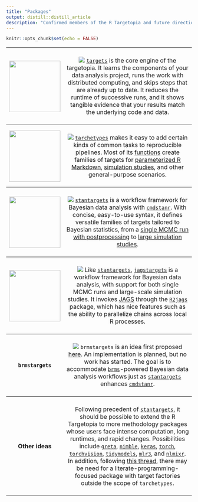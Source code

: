 ```yaml
---
title: "Packages"
output: distill::distill_article
description: "Confirmed members of the R Targetopia and future directions"
---
```


```r
knitr::opts_chunk$set(echo = FALSE)
```

<table>

<tr>
<th>
[<img src="https://raw.githubusercontent.com/ropensci/targets/main/man/figures/logo.png" height="139px">](https://docs.ropensci.org/targets)
</th>
<th style="font-weight:normal;">
<br>
[![](https://www.repostatus.org/badges/latest/active.svg)](https://www.repostatus.org/#active) [`targets`](https://docs.ropensci.org/targets) is the core engine of the targetopia. It learns the components of your data analysis project, runs the work with distributed computing, and skips steps that are already up to date. It reduces the runtime of successive runs, and it shows tangible evidence that your results match the underlying code and data.<br><br>
</th>
</tr>

<tr>
<th>
[<img src="https://raw.githubusercontent.com/ropensci/tarchetypes/main/man/figures/logo.png" height="139px">](https://docs.ropensci.org/tarchetypes)
</th>
<th style="font-weight:normal;">
<br>
[![](https://www.repostatus.org/badges/latest/active.svg)](https://www.repostatus.org/#active)
[`tarchetypes`](https://docs.ropensci.org/tarchetypes) makes it easy to add certain kinds of common tasks to reproducible pipelines. Most of its [functions](https://docs.ropensci.org/tarchetypes/reference/index.html) create families of targets for [parameterized R Markdown](https://docs.ropensci.org/tarchetypes/reference/tar_render_rep.html), [simulation studies](https://docs.ropensci.org/tarchetypes/reference/tar_rep.html), and other general-purpose scenarios.<br><br>
</th>
</tr>

<tr>
<th>
[<img src="https://raw.githubusercontent.com/wlandau/stantargets/main/man/figures/logo.png" height="139px">](https://docs.ropensci.org/stantargets/)
</th>
<th style="font-weight:normal;">
<br>
[![](https://www.repostatus.org/badges/latest/active.svg)](https://www.repostatus.org/#active) 
[`stantargets`](https://docs.ropensci.org/stantargets/) is a workflow framework for Bayesian data analysis with [`cmdstanr`](https://mc-stan.org/cmdstanr/). With concise, easy-to-use syntax, it defines versatile families of targets tailored to Bayesian statistics, from a [single MCMC run with postprocessing](https://docs.ropensci.org/stantargets/articles/mcmc.html) to [large simulation studies](https://docs.ropensci.org/stantargets//articles/mcmc_rep.html).
<br><br>
</th>
</tr>

<tr>
<th>
<img src="./images/jagstargets.png" height="139px">
</th>
<th style="font-weight:normal;">
<br>
[![](https://www.repostatus.org/badges/latest/active.svg)](https://www.repostatus.org/#active) Like [`stantargets`](https://docs.ropensci.org/stantargets), [`jagstargets`](https://wlandau.github.io/jagstargets) is a workflow framework for Bayesian data analysis, with support for both single MCMC runs and large-scale simulation studies. It invokes [JAGS](http://mcmc-jags.sourceforge.net/) through the [`R2jags`](https://github.com/suyusung/R2jags) package, which has nice features such as the ability to parallelize chains across local R processes.
<br><br>
</th>
</tr>

<tr>
<th style="text-align: center">
`brmstargets`
</th>
<th style="font-weight:normal;">
<br>
[![](https://www.repostatus.org/badges/latest/concept.svg)](https://www.repostatus.org/#concept) `brmstargets` is an idea first proposed [here](https://github.com/wlandau/stantargets/issues/12#issuecomment-747836678). An implementation is planned, but no work has started. The goal is to accommodate [`brms`](https://github.com/paul-buerkner/brms)-powered Bayesian data analysis workflows just as [`stantargets`](https://docs.ropensci.org/stantargets/) enhances [`cmdstanr`](https://mc-stan.org/cmdstanr/).
<br><br>
</th>
</tr>

<tr>
<th style="text-align: center">
Other ideas
</th>
<th style="font-weight:normal;">
<br>
Following precedent of [`stantargets`](https://docs.ropensci.org/stantargets/), it should be possible to extend the R Targetopia to more methodology packages whose users face intense computation, long runtimes, and rapid changes. Possibilities include [`greta`](https://greta-stats.org), [`nimble`](https://r-nimble.org), [`keras`](https://keras.rstudio.com), [`torch`](https://torch.mlverse.org), [`torchvision`](https://github.com/mlverse/torchvision), [`tidymodels`](https://github.com/tidymodels/tidymodels), [`mlr3`](https://mlr3.mlr-org.com/), and [`nlmixr`](https://github.com/nlmixrdevelopment/nlmixr). In addition, following [this thread](https://github.com/ropensci/tarchetypes/discussions/46), there may be need for a literate-programming-focused package with target factories outside the scope of `tarchetypes`.
</ul>
<br><br>
</th>
</tr>

</table>
